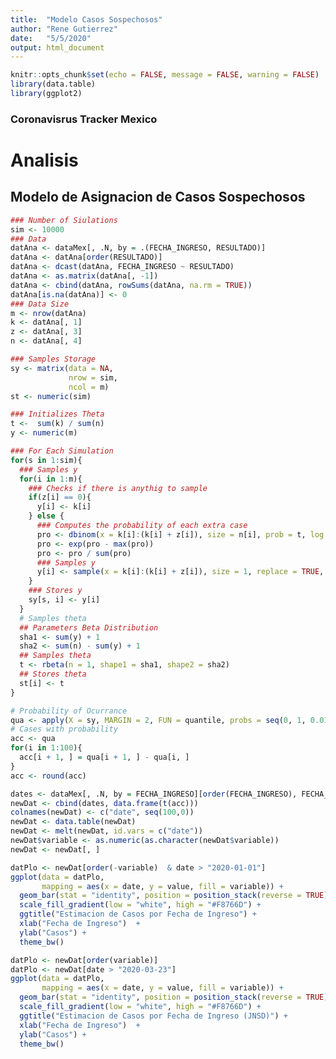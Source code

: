 ```yaml
---
title:  "Modelo Casos Sospechosos"
author: "Rene Gutierrez"
date:   "5/5/2020"
output: html_document
---
```


```r
knitr::opts_chunk$set(echo = FALSE, message = FALSE, warning = FALSE)
library(data.table)
library(ggplot2)
```

### Coronavisrus Tracker Mexico

# Analisis

## Modelo de Asignacion de Casos Sospechosos

```r
### Number of Siulations
sim <- 10000
### Data
datAna <- dataMex[, .N, by = .(FECHA_INGRESO, RESULTADO)]
datAna <- datAna[order(RESULTADO)]
datAna <- dcast(datAna, FECHA_INGRESO ~ RESULTADO)
datAna <- as.matrix(datAna[, -1])
datAna <- cbind(datAna, rowSums(datAna, na.rm = TRUE))
datAna[is.na(datAna)] <- 0
### Data Size
m <- nrow(datAna)
k <- datAna[, 1]
z <- datAna[, 3]
n <- datAna[, 4]

### Samples Storage
sy <- matrix(data = NA,
             nrow = sim,
             ncol = m)
st <- numeric(sim)

### Initializes Theta
t <-  sum(k) / sum(n)
y <- numeric(m)

### For Each Simulation
for(s in 1:sim){
  ### Samples y
  for(i in 1:m){
    ### Checks if there is anythig to sample
    if(z[i] == 0){
      y[i] <- k[i]
    } else {
      ### Computes the probability of each extra case
      pro <- dbinom(x = k[i]:(k[i] + z[i]), size = n[i], prob = t, log = TRUE)
      pro <- exp(pro - max(pro))
      pro <- pro / sum(pro)
      ### Samples y
      y[i] <- sample(x = k[i]:(k[i] + z[i]), size = 1, replace = TRUE, prob = pro)
    }
    ### Stores y
    sy[s, i] <- y[i]
  }
  # Samples theta
  ## Parameters Beta Distribution
  sha1 <- sum(y) + 1
  sha2 <- sum(n) - sum(y) + 1
  ## Samples theta
  t <- rbeta(n = 1, shape1 = sha1, shape2 = sha2)
  ## Stores theta
  st[i] <- t
}
```

```r
# Probability of Ocurrance
qua <- apply(X = sy, MARGIN = 2, FUN = quantile, probs = seq(0, 1, 0.01))
# Cases with probability
acc <- qua
for(i in 1:100){
  acc[i + 1, ] = qua[i + 1, ] - qua[i, ]
}
acc <- round(acc)

dates <- dataMex[, .N, by = FECHA_INGRESO][order(FECHA_INGRESO), FECHA_INGRESO]
newDat <- cbind(dates, data.frame(t(acc)))
colnames(newDat) <- c("date", seq(100,0))
newDat <- data.table(newDat)
newDat <- melt(newDat, id.vars = c("date"))
newDat$variable <- as.numeric(as.character(newDat$variable))
newDat <- newDat[, ]
```

```r
datPlo <- newDat[order(-variable)  & date > "2020-01-01"]
ggplot(data = datPlo,
       mapping = aes(x = date, y = value, fill = variable)) +
  geom_bar(stat = "identity", position = position_stack(reverse = TRUE))   +
  scale_fill_gradient(low = "white", high = "#F8766D") +
  ggtitle("Estimacion de Casos por Fecha de Ingreso") +
  xlab("Fecha de Ingreso")  +
  ylab("Casos") +
  theme_bw()
```

```r
datPlo <- newDat[order(variable)]
datPlo <- newDat[date > "2020-03-23"]
ggplot(data = datPlo,
       mapping = aes(x = date, y = value, fill = variable)) +
  geom_bar(stat = "identity", position = position_stack(reverse = TRUE))   +
  scale_fill_gradient(low = "white", high = "#F8766D") +
  ggtitle("Estimacion de Casos por Fecha de Ingreso (JNSD)") +
  xlab("Fecha de Ingreso")  +
  ylab("Casos") +
  theme_bw()
```









































